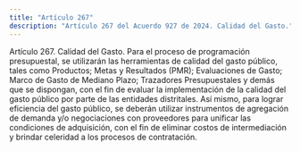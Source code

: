 ```yaml
---
title: "Artículo 267"
description: "Artículo 267 del Acuerdo 927 de 2024. Calidad del Gasto."
---
```


Artículo 267. Calidad del Gasto. Para el proceso de programación presupuestal, se utilizarán las herramientas de calidad del gasto público, tales como Productos; Metas y Resultados (PMR); Evaluaciones de Gasto; Marco de Gasto de Mediano Plazo; Trazadores Presupuestales y demás que se dispongan, con el fin de evaluar la implementación de la calidad del gasto público por parte de las entidades distritales. Así mismo, para lograr eficiencia del gasto público, se deberán utilizar instrumentos de agregación de demanda y/o negociaciones con proveedores para unificar las condiciones de adquisición, con el fin de eliminar costos de intermediación y brindar celeridad a los procesos de contratación.